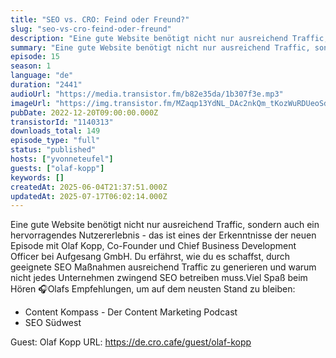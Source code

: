 ```yaml
---
title: "SEO vs. CRO: Feind oder Freund?"
slug: "seo-vs-cro-feind-oder-freund"
description: "Eine gute Website benötigt nicht nur ausreichend Traffic, sondern auch ein hervorragendes Nutzererlebnis - das ist eines der Erkenntnisse der neuen Episode mit Olaf Kopp, Co-Founder und Chief Business Development Officer bei Aufgesang GmbH. Du erfährst, wie du es schaffst, durch geeignete SEO Maßnahmen ausreichend Traffic zu generieren und warum nicht jedes Unternehmen zwingend SEO betreiben muss.Viel Spaß beim Hören 🎧Olafs Empfehlungen, um auf dem neusten Stand zu bleiben:\n- Content Kompass - Der Content Marketing Podcast\n- SEO Südwest\n\nGuest: Olaf Kopp\nURL: https://de.cro.cafe/guest/olaf-kopp"
summary: "Eine gute Website benötigt nicht nur ausreichend Traffic, sondern auch ein hervorragendes Nutzererlebnis - das ist eines der Erkenntnisse der neuen Episode mit Olaf Kopp. Du erfährst, wie du es schaffst, durch geeignete SEO Maßnahmen ausreichend Traffic zu generieren und warum nicht jedes Unternehmen zwingend SEO betreiben muss."
episode: 15
season: 1
language: "de"
duration: "2441"
audioUrl: "https://media.transistor.fm/b82e35da/1b307f3e.mp3"
imageUrl: "https://img.transistor.fm/MZaqp13YdNL_DAc2nkQm_tKozWuRDUeoSdywynomTRk/rs:fill:3000:3000:1/q:60/aHR0cHM6Ly9pbWct/dXBsb2FkLXByb2R1/Y3Rpb24udHJhbnNp/c3Rvci5mbS80ZDY2/M2ZjZDE5OWRmNjVh/NmU3YWU0N2M3ZmU3/ZDdhMy5wbmc.webp"
pubDate: 2022-12-20T09:00:00.000Z
transistorId: "1140313"
downloads_total: 149
episode_type: "full"
status: "published"
hosts: ["yvonneteufel"]
guests: ["olaf-kopp"]
keywords: []
createdAt: 2025-06-04T21:37:51.000Z
updatedAt: 2025-07-17T06:02:14.000Z
---
```


Eine gute Website benötigt nicht nur ausreichend Traffic, sondern auch ein hervorragendes Nutzererlebnis - das ist eines der Erkenntnisse der neuen Episode mit Olaf Kopp, Co-Founder und Chief Business Development Officer bei Aufgesang GmbH. Du erfährst, wie du es schaffst, durch geeignete SEO Maßnahmen ausreichend Traffic zu generieren und warum nicht jedes Unternehmen zwingend SEO betreiben muss.Viel Spaß beim Hören 🎧Olafs Empfehlungen, um auf dem neusten Stand zu bleiben:
- Content Kompass - Der Content Marketing Podcast
- SEO Südwest

Guest: Olaf Kopp
URL: https://de.cro.cafe/guest/olaf-kopp
